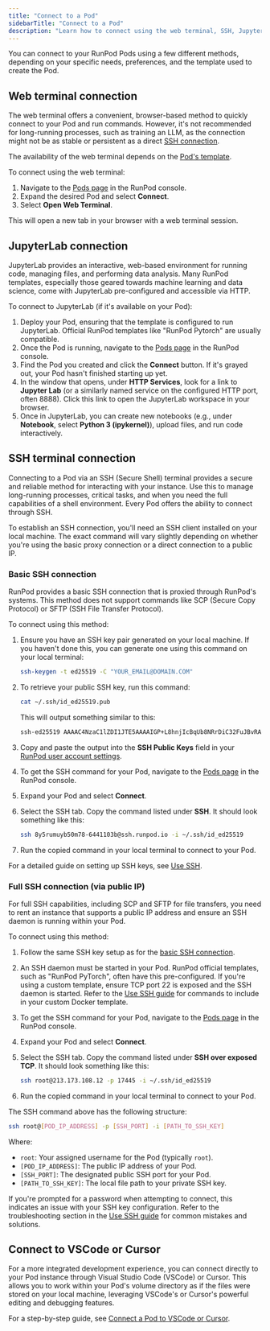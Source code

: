```yaml
---
title: "Connect to a Pod"
sidebarTitle: "Connect to a Pod"
description: "Learn how to connect using the web terminal, SSH, JupyterLab, or VSCode."
---
```


You can connect to your RunPod Pods using a few different methods, depending on your specific needs, preferences, and the template used to create the Pod.

## Web terminal connection

The web terminal offers a convenient, browser-based method to quickly connect to your Pod and run commands. However, it's not recommended for long-running processes, such as training an LLM, as the connection might not be as stable or persistent as a direct [SSH connection](#ssh-terminal-connection).

The availability of the web terminal depends on the [Pod's template](/pods/templates/overview).

To connect using the web terminal:

1.  Navigate to the [Pods page](https://console.runpod.io/pods) in the RunPod console.
2.  Expand the desired Pod and select **Connect**.
3.  Select **Open Web Terminal**.

This will open a new tab in your browser with a web terminal session.

## JupyterLab connection

JupyterLab provides an interactive, web-based environment for running code, managing files, and performing data analysis. Many RunPod templates, especially those geared towards machine learning and data science, come with JupyterLab pre-configured and accessible via HTTP.

To connect to JupyterLab (if it's available on your Pod):

1.  Deploy your Pod, ensuring that the template is configured to run JupyterLab. Official RunPod templates like "RunPod Pytorch" are usually compatible.
2.  Once the Pod is running, navigate to the [Pods page](https://console.runpod.io/pods) in the RunPod console.
3.  Find the Pod you created and click the **Connect** button. If it's grayed out, your Pod hasn't finished starting up yet.
4.  In the window that opens, under **HTTP Services**, look for a link to **Jupyter Lab** (or a similarly named service on the configured HTTP port, often 8888). Click this link to open the JupyterLab workspace in your browser.
5.  Once in JupyterLab, you can create new notebooks (e.g., under **Notebook**, select **Python 3 (ipykernel)**), upload files, and run code interactively.

## SSH terminal connection

Connecting to a Pod via an SSH (Secure Shell) terminal provides a secure and reliable method for interacting with your instance. Use this to manage long-running processes, critical tasks, and when you need the full capabilities of a shell environment. Every Pod offers the ability to connect through SSH.

To establish an SSH connection, you'll need an SSH client installed on your local machine. The exact command will vary slightly depending on whether you're using the basic proxy connection or a direct connection to a public IP.

### Basic SSH connection

RunPod provides a basic SSH connection that is proxied through RunPod's systems. This method does not support commands like SCP (Secure Copy Protocol) or SFTP (SSH File Transfer Protocol).

To connect using this method:

1.  Ensure you have an SSH key pair generated on your local machine. If you haven't done this, you can generate one using this command on your local terminal:

    ```sh
    ssh-keygen -t ed25519 -C "YOUR_EMAIL@DOMAIN.COM"
    ```

2. To retrieve your public SSH key, run this command:

    ```sh
    cat ~/.ssh/id_ed25519.pub
    ```
    This will output something similar to this:

    ```sh
    ssh-ed25519 AAAAC4NzaC1lZDI1JTE5AAAAIGP+L8hnjIcBqUb8NRrDiC32FuJBvRA0m8jLShzgq6BQ YOUR_EMAIL@DOMAIN.COM
    ```

3.  Copy and paste the output into the **SSH Public Keys** field in your [RunPod user account settings](https://www.runpod.io/console/user/settings).
4. To get the SSH command for your Pod, navigate to the [Pods page](https://console.runpod.io/pods) in the RunPod console.
5. Expand your Pod and select **Connect**.
6. Select the SSH tab. Copy the command listed under **SSH**. It should look something like this:

    ```sh
    ssh 8y5rumuyb50m78-6441103b@ssh.runpod.io -i ~/.ssh/id_ed25519
    ```

7. Run the copied command in your local terminal to connect to your Pod.

For a detailed guide on setting up SSH keys, see [Use SSH](/pods/configuration/use-ssh).

### Full SSH connection (via public IP)

For full SSH capabilities, including SCP and SFTP for file transfers, you need to rent an instance that supports a public IP address and ensure an SSH daemon is running within your Pod.

To connect using this method:
1.  Follow the same SSH key setup as for the [basic SSH connection](#basic-ssh-connection).
2.  An SSH daemon must be started in your Pod. RunPod official templates, such as "RunPod PyTorch", often have this pre-configured. If you're using a custom template, ensure TCP port 22 is exposed and the SSH daemon is started. Refer to the [Use SSH guide](/pods/configuration/use-ssh) for commands to include in your custom Docker template.
3. To get the SSH command for your Pod, navigate to the [Pods page](https://console.runpod.io/pods) in the RunPod console.
4. Expand your Pod and select **Connect**.
5. Select the SSH tab. Copy the command listed under **SSH over exposed TCP**. It should look something like this:

    ```sh
    ssh root@213.173.108.12 -p 17445 -i ~/.ssh/id_ed25519
    ```

6. Run the copied command in your local terminal to connect to your Pod.

The SSH command above has the following structure:

```sh
ssh root@[POD_IP_ADDRESS] -p [SSH_PORT] -i [PATH_TO_SSH_KEY]
```

Where:
* `root`: Your assigned username for the Pod (typically `root`).
* `[POD_IP_ADDRESS]`: The public IP address of your Pod.
* `[SSH_PORT]`: The designated public SSH port for your Pod.
* `[PATH_TO_SSH_KEY]`: The local file path to your private SSH key.

<Note>

If you're prompted for a password when attempting to connect, this indicates an issue with your SSH key configuration. Refer to the troubleshooting section in the [Use SSH guide](/pods/configuration/use-ssh#what-s-the-ssh-password) for common mistakes and solutions.

</Note>

## Connect to VSCode or Cursor

For a more integrated development experience, you can connect directly to your Pod instance through Visual Studio Code (VSCode) or Cursor. This allows you to work within your Pod's volume directory as if the files were stored on your local machine, leveraging VSCode's or Cursor's powerful editing and debugging features.

For a step-by-step guide, see [Connect a Pod to VSCode or Cursor](/pods/configuration/connect-to-ide).